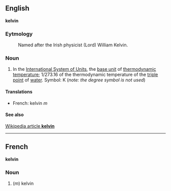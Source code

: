 ==English==
'''kelvin'''

===Eytmology===

:Named after the Irish physicist (Lord) William Kelvin.

===Noun===

#In the [[International System of Units]], the [[base unit]] of [[thermodynamic temperature]]; 1/273.16 of the thermodynamic temperature of the [[triple point]] of [[water]].  Symbol: K (''note: the degree symbol is not used'')

====Translations====

*French: kelvin ''m''

====See also====
[[en:kelvin|Wikipedia article '''kelvin''']]

----

==French==
'''kelvin'''

===Noun===

#(''m'') kelvin